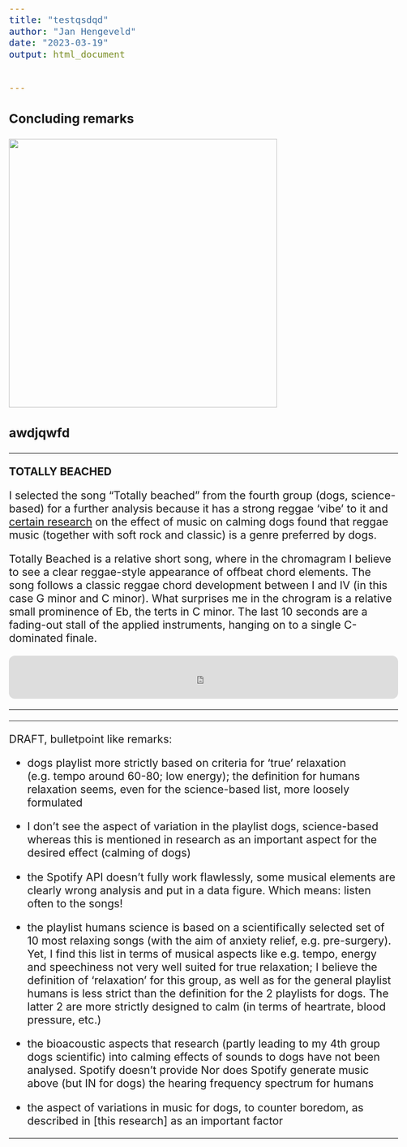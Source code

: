 ```yaml
---
title: "testqsdqd"
author: "Jan Hengeveld"
date: "2023-03-19"
output: html_document


---
```


<style type="text/css">
  body{
  font-size: 16pt;
}
</style>


### Concluding remarks {data-commentary-width="500"}

![](images/dogearphone.jpg){width="14cm"}

### awdjqwfd

***

**TOTALLY BEACHED**

I selected the song "Totally beached" from the fourth group (dogs, science-based) for a further analysis because it has a strong reggae 'vibe' to it and [certain research](https://www.scottishspca.org/news/reggae-gets-paw-of-approval) on the effect of music on calming dogs found that reggae music (together with soft rock and classic) is a genre preferred by dogs.

Totally Beached is a relative short song, where in the chromagram I believe to see a clear reggae-style appearance of offbeat chord elements. The song follows a classic reggae chord development between I and IV (in this case G minor and C minor). What surprises me in the chrogram is a relative small prominence of Eb, the terts in C minor. The last 10 seconds are a fading-out stall of the applied instruments, hanging on to a single C-dominated finale.


<iframe style="border-radius:12px" src="https://open.spotify.com/embed/track/0SLtSDSjPupBUmrXtUNgPE?utm_source=generator"  allowfullscreen="" width="100%" height="85" frameBorder="0" allowtransparency="true" allow="encrypted-media" data-external="1" allow="autoplay; clipboard-write; encrypted-media; fullscreen; picture-in-picture" loading="lazy"></iframe> 

 
***




*** 

DRAFT, bulletpoint like remarks:

-   dogs playlist more strictly based on criteria for 'true' relaxation (e.g. tempo around 60-80; low energy); the definition for humans relaxation seems, even for the science-based list, more loosely formulated

- I don't see the aspect of variation in the playlist dogs, science-based whereas this is mentioned in research as an important aspect for the desired effect (calming of dogs) 

- the Spotify API doesn't fully work flawlessly, some musical elements are clearly wrong analysis and put in a data figure. Which means: listen often to the songs!

- the playlist humans science is based on a scientifically selected set of 10 most relaxing songs (with the aim of anxiety relief, e.g. pre-surgery). Yet, I find this list in terms of musical aspects like e.g. tempo, energy and speechiness not very well suited for true relaxation; I believe the definition of 'relaxation' for this group, as well as for the general playlist humans is less strict than the definition for the 2 playlists for dogs. The latter 2 are more strictly designed to calm (in terms of heartrate, blood pressure, etc.)

- the bioacoustic aspects that research (partly leading to my 4th group dogs scientific) into calming effects of sounds to dogs have not been analysed. Spotify doesn't provide Nor does Spotify generate music above (but IN for dogs) the hearing frequency spectrum for humans

- the aspect of variations in music for dogs, to counter boredom, as described in [this research] as an important factor 


***

